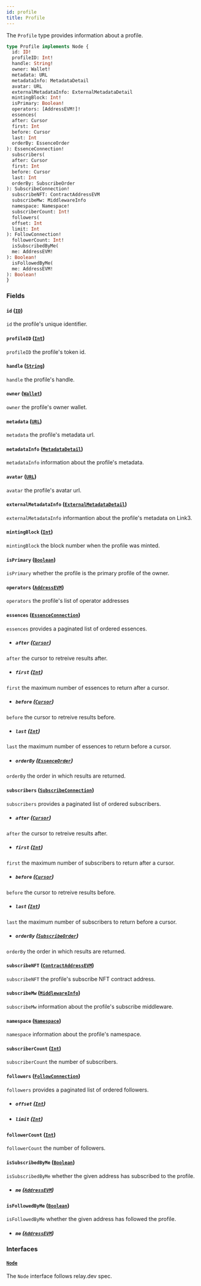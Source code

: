 ```yaml
---
id: profile
title: Profile
---
```



The `Profile` type provides information about a profile.

```graphql
type Profile implements Node {
  id: ID!
  profileID: Int!
  handle: String!
  owner: Wallet!
  metadata: URL
  metadataInfo: MetadataDetail
  avatar: URL
  externalMetadataInfo: ExternalMetadataDetail
  mintingBlock: Int!
  isPrimary: Boolean!
  operators: [AddressEVM!]!
  essences(
  after: Cursor
  first: Int
  before: Cursor
  last: Int
  orderBy: EssenceOrder
): EssenceConnection!
  subscribers(
  after: Cursor
  first: Int
  before: Cursor
  last: Int
  orderBy: SubscribeOrder
): SubscribeConnection!
  subscribeNFT: ContractAddressEVM
  subscribeMw: MiddlewareInfo
  namespace: Namespace!
  subscriberCount: Int!
  followers(
  offset: Int
  limit: Int
): FollowConnection!
  followerCount: Int!
  isSubscribedByMe(
  me: AddressEVM!
): Boolean!
  isFollowedByMe(
  me: AddressEVM!
): Boolean!
}
```


### Fields

#### `id` ([`ID`](/cyberconnect/reference/scalars/id))

`id` the profile's unique identifier.


#### `profileID` ([`Int`](/cyberconnect/reference/scalars/int))

`profileID` the profile's token id.


#### `handle` ([`String`](/cyberconnect/reference/scalars/string))

`handle` the profile's handle.


#### `owner` ([`Wallet`](/cyberconnect/reference/objects/wallet))

`owner` the profile's owner wallet.


#### `metadata` ([`URL`](/cyberconnect/reference/scalars/url))

`metadata` the profile's metadata url.


#### `metadataInfo` ([`MetadataDetail`](/cyberconnect/reference/objects/metadata-detail))

`metadataInfo` information about the profile's metadata.


#### `avatar` ([`URL`](/cyberconnect/reference/scalars/url))

`avatar` the profile's avatar url.


#### `externalMetadataInfo` ([`ExternalMetadataDetail`](/cyberconnect/reference/objects/external-metadata-detail))

`externalMetadataInfo` informantion about the profile's metadata on Link3.


#### `mintingBlock` ([`Int`](/cyberconnect/reference/scalars/int))

`mintingBlock` the block number when the profile was minted.


#### `isPrimary` ([`Boolean`](/cyberconnect/reference/scalars/boolean))

`isPrimary` whether the profile is the primary profile of the owner.


#### `operators` ([`AddressEVM`](/cyberconnect/reference/scalars/address-evm))

`operators` the profile's list of operator addresses


#### `essences` ([`EssenceConnection`](/cyberconnect/reference/objects/essence-connection))

`essences` provides a paginated list of ordered essences.
- ##### `after` ([`Cursor`](/cyberconnect/reference/scalars/cursor))

`after` the cursor to retreive results after.


- ##### `first` ([`Int`](/cyberconnect/reference/scalars/int))

`first` the maximum number of essences to return after a cursor.


- ##### `before` ([`Cursor`](/cyberconnect/reference/scalars/cursor))

`before` the cursor to retreive results before.


- ##### `last` ([`Int`](/cyberconnect/reference/scalars/int))

`last` the maximum number of essences to return before a cursor.


- ##### `orderBy` ([`EssenceOrder`](/cyberconnect/reference/inputs/essence-order))

`orderBy` the order in which results are returned.


#### `subscribers` ([`SubscribeConnection`](/cyberconnect/reference/objects/subscribe-connection))

`subscribers` provides a paginated list of ordered subscribers.
- ##### `after` ([`Cursor`](/cyberconnect/reference/scalars/cursor))

`after` the cursor to retreive results after.


- ##### `first` ([`Int`](/cyberconnect/reference/scalars/int))

`first` the maximum number of subscribers to return after a cursor.


- ##### `before` ([`Cursor`](/cyberconnect/reference/scalars/cursor))

`before` the cursor to retreive results before.


- ##### `last` ([`Int`](/cyberconnect/reference/scalars/int))

`last` the maximum number of subscribers to return before a cursor.


- ##### `orderBy` ([`SubscribeOrder`](/cyberconnect/reference/inputs/subscribe-order))

`orderBy` the order in which results are returned.


#### `subscribeNFT` ([`ContractAddressEVM`](/cyberconnect/reference/scalars/contract-address-evm))

`subscribeNFT` the profile's subscribe NFT contract address.


#### `subscribeMw` ([`MiddlewareInfo`](/cyberconnect/reference/objects/middleware-info))

`subscribeMw` information about the profile's subscribe middleware.


#### `namespace` ([`Namespace`](/cyberconnect/reference/objects/namespace))

`namespace` information about the profile's namespace.


#### `subscriberCount` ([`Int`](/cyberconnect/reference/scalars/int))

`subscriberCount` the number of subscribers.


#### `followers` ([`FollowConnection`](/cyberconnect/reference/objects/follow-connection))

`followers` provides a paginated list of ordered followers.
- ##### `offset` ([`Int`](/cyberconnect/reference/scalars/int))




- ##### `limit` ([`Int`](/cyberconnect/reference/scalars/int))




#### `followerCount` ([`Int`](/cyberconnect/reference/scalars/int))

`followerCount` the number of followers.


#### `isSubscribedByMe` ([`Boolean`](/cyberconnect/reference/scalars/boolean))

`isSubscribedByMe` whether the given address has subscribed to the profile.
- ##### `me` ([`AddressEVM`](/cyberconnect/reference/scalars/address-evm))




#### `isFollowedByMe` ([`Boolean`](/cyberconnect/reference/scalars/boolean))

`isFollowedByMe` whether the given address has followed the profile.
- ##### `me` ([`AddressEVM`](/cyberconnect/reference/scalars/address-evm))




### Interfaces

#### [`Node`](/cyberconnect/reference/interfaces/node) 

The `Node` interface follows relay.dev spec.




